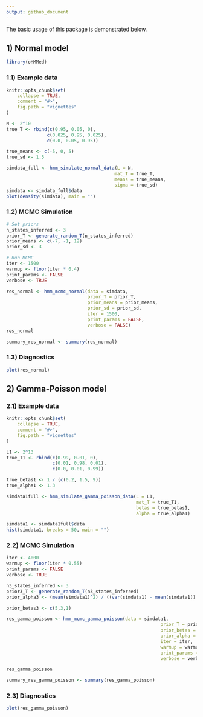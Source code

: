 ```yaml
---
output: github_document
---
```


The basic usage of this package is demonstrated below.

## 1) Normal model

```r
library(oHMMed)
```

### 1.1) Example data

```r
knitr::opts_chunk$set(
    collapse = TRUE,
    comment = "#>",
    fig.path = "vignettes"
)
```

```r

N <- 2^10
true_T <- rbind(c(0.95, 0.05, 0),
               c(0.025, 0.95, 0.025),
               c(0.0, 0.05, 0.95))

true_means <- c(-5, 0, 5)
true_sd <- 1.5

simdata_full <- hmm_simulate_normal_data(L = N,
                                        mat_T = true_T,
                                        means = true_means,
                                        sigma = true_sd)
simdata <- simdata_full$data
plot(density(simdata), main = "")
```

### 1.2) MCMC Simulation

```r
# Set priors
n_states_inferred <- 3
prior_T <- generate_random_T(n_states_inferred)
prior_means <- c(-7, -1, 12)
prior_sd <- 3

# Run MCMC
iter <- 1500          
warmup <- floor(iter * 0.4)
print_params <- FALSE     
verbose <- TRUE

res_normal <- hmm_mcmc_normal(data = simdata,
                              prior_T = prior_T,
                              prior_means = prior_means,
                              prior_sd = prior_sd,
                              iter = 1500,
                              print_params = FALSE,
                              verbose = FALSE)
res_normal

summary_res_normal <- summary(res_normal)
```

### 1.3) Diagnostics

```r
plot(res_normal)
```


## 2) Gamma-Poisson model

### 2.1) Example data

```r
knitr::opts_chunk$set(
    collapse = TRUE,
    comment = "#>",
    fig.path = "vignettes"
)
```

```r

L1 <- 2^13  
true_T1 <- rbind(c(0.99, 0.01, 0),
                 c(0.01, 0.98, 0.01),
                 c(0.0, 0.01, 0.99))

true_betas1 <- 1 / (c(0.2, 1.5, 9)) 
true_alpha1 <- 1.3                  

simdata1full <- hmm_simulate_gamma_poisson_data(L = L1,
                                                mat_T = true_T1,
                                                betas = true_betas1,
                                                alpha = true_alpha1)

simdata1 <- simdata1full$data
hist(simdata1, breaks = 50, main = "")

```

### 2.2) MCMC Simulation

```r
iter <- 4000              
warmup <- floor(iter * 0.55)
print_params <- FALSE     
verbose <- TRUE           

n3_states_inferred <- 3
prior3_T <- generate_random_T(n3_states_inferred)
prior_alpha3 <- (mean(simdata1)^2) / ((var(simdata1) - mean(simdata1)) / 3) 

prior_betas3 <- c(5,3,1)

res_gamma_poisson <- hmm_mcmc_gamma_poisson(data = simdata1,
                                                         prior_T = prior3_T,
                                                         prior_betas = prior_betas3,
                                                         prior_alpha = prior_alpha3,
                                                         iter = iter,
                                                         warmup = warmup,
                                                         print_params = print_params,
                                                         verbose = verbose)

res_gamma_poisson

summary_res_gamma_poisson <- summary(res_gamma_poisson)
```

### 2.3) Diagnostics

```r
plot(res_gamma_poisson)
```




